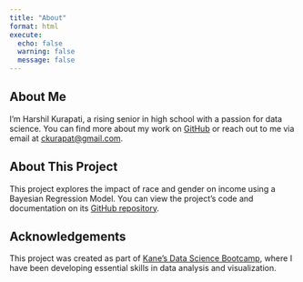 ```yaml
---
title: "About"
format: html
execute: 
  echo: false    
  warning: false 
  message: false 
---
```


## About Me

I’m Harshil Kurapati, a rising senior in high school with a passion for data science. You can find more about my work on [GitHub](https://github.com/hkurapat) or reach out to me via email at [ckurapat@gmail.com](mailto:ckurapat@gmail.com).

## About This Project

This project explores the impact of race and gender on income using a Bayesian Regression Model. You can view the project's code and documentation on its [GitHub repository](https://github.com/hkurapat/income-prediction).

## Acknowledgements

This project was created as part of [Kane’s Data Science Bootcamp](https://bootcamp.davidkane.info/), where I have been developing essential skills in data analysis and visualization.

